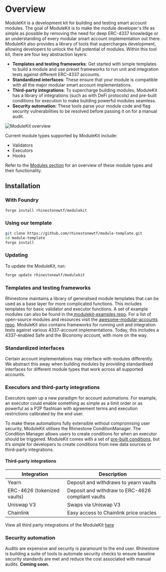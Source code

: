 # Overview

ModuleKit is a development kit for building and testing smart account modules. The goal of ModuleKit is to make the module developer's life as simple as possible by removing the need for deep ERC-4337 knowledge or an understanding of every modular smart account implementation out there. ModuleKit also provides a library of tools that supercharges development, allowing developers to unlock the full potential of modules. Within this tool kit, there are four key abstraction layers:

-   **Templates and testing frameworks**: Get started with simple templates to build a module and use preset frameworks to run unit and integration tests against different ERC-4337 accounts.
-   **Standardized interfaces**: These ensure that your module is compatible with all the major modular smart account implementations.
-   **Third-party integrations**: To supercharge building modules, ModuleKit has a library of integrations (such as with DeFi protocols) and pre-built conditions for execution to make building powerful modules seamless.
-   **Security automation**: These tools parse your module code and flag security vulnerabilities to be resolved before passing it on for a manual audit.

<Fence className="my-6 max-w-[800px]">![ModuleKit overview](/images/docs/modulekit/overview.png)</Fence>

Current module types supported by ModuleKit include:

-   Validators
-   Executors
-   Hooks

Refer to the [Modules section](/modulekit/modules) for an overview of these module types and their functionality.

## Installation

### With Foundry

```bash
forge install rhinestonewtf/modulekit
```

### Using our template

```bash
git clone https://github.com/rhinestonewtf/module-template.git
cd module-template
forge install
```

### Updating

To update the ModuleKit, run:

```bash
forge update rhinestonewtf/modulekit
```

### Templates and testing frameworks

Rhinestone maintains a library of generalised module templates that can be used as a base layer for more complicated functions. This includes templates for basic validator and executor functions. A set of example modules can also be found in the[ modulekit-examples repo](https://github.com/rhinestonewtf/modulekit-examples). For a list of open-source modules and resources visit the [awesome-modular-accounts repo](https://github.com/rhinestonewtf/awesome-modular-accounts).
ModuleKit also contains frameworks for running unit and integration tests against various 4337-account implementations. Today, this includes a 4337-enabled Safe and the Biconomy account, with more on the way.

### Standardized interfaces

Certain account implementations may interface with modules differently. We abstract this away when building modules by providing standardised interfaces for different module types that work across all supported accounts.

### Executors and third-party integrations

Executors open up a new paradigm for account automations. For example, an executor could enable something as simple as a limit order or as powerful as a P2P flashloan with agreement terms and execution restrictions calibrated by the end user.

To make these automations fully extensible without compromising user security, ModuleKit utilises the Rhinestone ConditionManager. The Condition Manager allows users to create conditions for when an executor should be triggered. ModuleKit comes with a set of [pre-built conditions](https://github.com/rhinestonewtf/modulekit/tree/main/src/modulekit/conditions), but it’s simple for developers to create conditions from new data sources or third-party integrations.

#### Third-party integrations

<table>
	<thead>
		<tr>
			<th className="min-w-[140px]">Integration</th>
			<th>Description</th>
		</tr>
	</thead>
	<tbody>
		<tr>
			<td className="align-middle font-semibold">Yearn</td>
			<td className="not-prose align-middle">Deposit and withdraws to yearn vaults</td>
		</tr>
		<tr>
			<td className="align-middle font-semibold">ERC-4626 (tokenized vaults)</td>
			<td className="not-prose align-middle">Deposit and withdraw to ERC-4626 compliant vaults</td>
		</tr>
		<tr>
			<td className="align-middle font-semibold">Uniswap V3</td>
			<td className="not-prose align-middle">Swaps via Uniswap V3</td>
		</tr>
		<tr>
			<td className="align-middle font-semibold">Chainlink</td>
			<td className="not-prose align-middle">Easy access to Chainlink price oracles</td>
		</tr>
	</tbody>
</table>

View all third party integrations of the ModuleKit [here](https://github.com/rhinestonewtf/modulekit/tree/main/src/modulekit/integrations)

### Security automation

Audits are expensive and security is paramount to the end user. Rhinestone is building a suite of tools to automate security checks to ensure baseline security standards are met and reduce the cost associated with manual audits. **Coming soon.**
